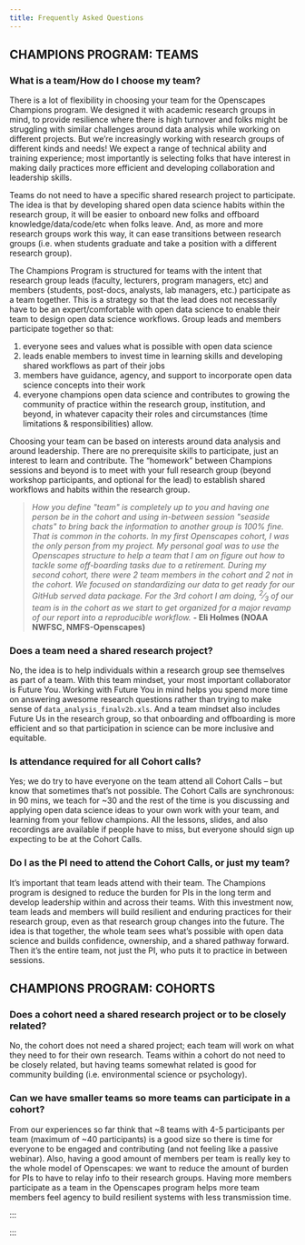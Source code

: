```yaml
---
title: Frequently Asked Questions
---
```


## CHAMPIONS PROGRAM: TEAMS

### What is a team/How do I choose my team?

There is a lot of flexibility in choosing your team for the Openscapes Champions program. We designed it with academic research groups in mind, to provide resilience where there is high turnover and folks might be struggling with similar challenges around data analysis while working on different projects. But we're increasingly working with research groups of different kinds and needs! We expect a range of technical ability and training experience; most importantly is selecting folks that have interest in making daily practices more efficient and developing collaboration and leadership skills.

Teams do not need to have a specific shared research project to participate. The idea is that by developing shared open data science habits within the research group, it will be easier to onboard new folks and offboard knowledge/data/code/etc when folks leave. And, as more and more research groups work this way, it can ease transitions between research groups (i.e. when students graduate and take a position with a different research group).

The Champions Program is structured for teams with the intent that research group leads (faculty, lecturers, program managers, etc) and members (students, post-docs, analysts, lab managers, etc.) participate as a team together. This is a strategy so that the lead does not necessarily have to be an expert/comfortable with open data science to enable their team to design open data science workflows. Group leads and members participate together so that:

1.  everyone sees and values what is possible with open data science
2.  leads enable members to invest time in learning skills and developing shared workflows as part of their jobs
3.  members have guidance, agency, and support to incorporate open data science concepts into their work
4.  everyone champions open data science and contributes to growing the community of practice within the research group, institution, and beyond, in whatever capacity their roles and circumstances (time limitations & responsibilities) allow.

Choosing your team can be based on interests around data analysis and around leadership. There are no prerequisite skills to participate, just an interest to learn and contribute. The "homework" between Champions sessions and beyond is to meet with your full research group (beyond workshop participants, and optional for the lead) to establish shared workflows and habits within the research group.

::: {.blockquote-blue}
>*How you define \"team\" is completely up to you and having one person be in the cohort and using in-between session \"seaside chats\" to bring back the information to another group is 100% fine. That is common in the cohorts. In my first Openscapes cohort, I was the only person from my project. My personal goal was to use the Openscapes structure to help a team that I am on figure out how to tackle some off-boarding tasks due to a retirement. During my second cohort, there were 2 team members in the cohort and 2 not in the cohort. We focused on standardizing our data to get ready for our GitHub served data package. For the 3rd cohort I am doing, ^2^⁄~3~ of our team is in the cohort as we start to get organized for a major revamp of our report into a reproducible workflow.* **- Eli Holmes (NOAA NWFSC, NMFS-Openscapes)**
:::

### Does a team need a shared research project?

No, the idea is to help individuals within a research group see themselves as part of a team. With this team mindset, your most important collaborator is Future You. Working with Future You in mind helps you spend more time on answering awesome research questions rather than trying to make sense of `data_analysis_finalv2b.xls`. And a team mindset also includes Future Us in the research group, so that onboarding and offboarding is more efficient and so that participation in science can be more inclusive and equitable.

### Is attendance required for all Cohort calls?

Yes; we do try to have everyone on the team attend all Cohort Calls – but know that sometimes that’s not possible. The Cohort Calls are synchronous: in 90 mins, we teach for ~30 and the rest of the time is you discussing and applying open data science ideas to your own work with your team, and learning from your fellow champions. All the lessons, slides, and also recordings are available if people have to miss, but everyone should sign up expecting to be at the Cohort Calls.

### Do I as the PI need to attend the Cohort Calls, or just my team?

It’s important that team leads attend with their team. The Champions program is designed to reduce the burden for PIs in the long term and develop leadership within and across their teams. With this investment now, team leads and members will build resilient and enduring practices for their research group, even as that research group changes into the future. The idea is that together, the whole team sees what’s possible with open data science and builds confidence, ownership, and a shared pathway forward. Then it’s the entire team, not just the PI, who puts it to practice in between sessions.

## CHAMPIONS PROGRAM: COHORTS

### Does a cohort need a shared research project or to be closely related?

No, the cohort does not need a shared project; each team will work on what they need to for their own research. Teams within a cohort do not need to be closely related, but having teams somewhat related is good for community building (i.e. environmental science or psychology).

### Can we have smaller teams so more teams can participate in a cohort?

From our experiences so far think that ~8 teams with 4-5 participants per team (maximum of ~40 participants) is a good size so there is time for everyone to be engaged and contributing (and not feeling like a passive webinar). Also, having a good amount of members per team is really key to the whole model of Openscapes: we want to reduce the amount of burden for PIs to have to relay info to their research groups. Having more members participate as a team in the Openscapes program helps more team members feel agency to build resilient systems with less transmission time.

:::

:::
